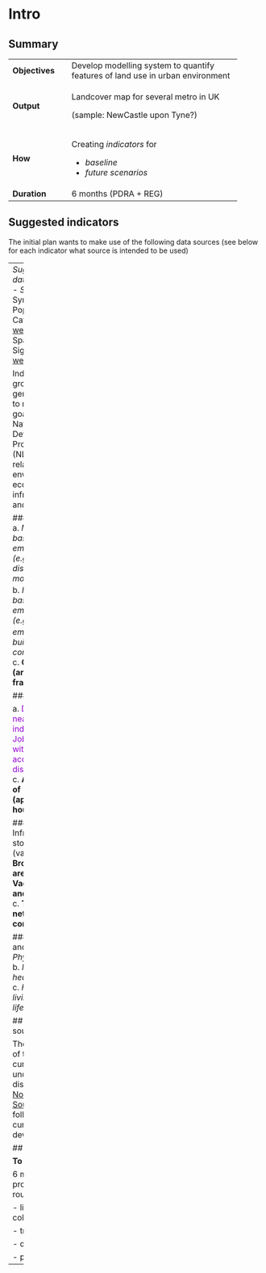 # Intro

## Summary

+:---------------+:----------------------------------------------+
| **Objectives** | Develop modelling system to quantify features |
|                | of land use in urban environment              |
+----------------+-----------------------------------------------+
| **Output**     | Landcover map for several metro in UK         |
|                |                                               |
|                | (sample: NewCastle upon Tyne?)                |
+----------------+-----------------------------------------------+
| **How**        | Creating *indicators* for                     |
|                |                                               |
|                | - *baseline*                                  |
|                | - *future scenarios*                          |
+----------------+-----------------------------------------------+
| **Duration**   | 6 months                                      |
|                | (PDRA + REG)                                  |
+----------------+-----------------------------------------------+


## Suggested indicators

The initial plan wants to make use of the following data sources (see below for each indicator what source is intended to be used)

---
*Suggested data sources:*
- *SPC* - Synthetic Population Catalyst [website](https://alan-turing-institute.github.io/uatk-spc/)
- **SS** - Spatial Signature [website](https://urbangrammarai.xyz/great-britain/)
- <span style="color:DarkViolet">both</span>
<!-- - $\textcolor{red}{\text{both}}$ -->

Indicators are grouped in 4 general themes to reflect the goals of the National Land Development Programme (NLDP) in relation to the environment, economy, infrastructure and society

###  Net-zero
a. *Mobility-based emissions (e.g., trips x distance x mode —> CO<sub>2</sub>)*
b. *Housing-based emissions (e.g., CO<sub>2</sub> emissions from building energy consumption)*
c. **Green space (area, access, fragmentation)**

### Economy

a.	<span style="color:DarkViolet">Distance to nearest job (by industry)</span>
b.	<span style="color:DarkViolet">Job volume within accessible distance</span>
c.	**Availability of (appropriate) housing stock**

### Infrastructure stock (vacancy)
a.	**Brownfield areas**
b.	**Vacant lots and properties**
c.	**Transport networks and connectivity**

### Society and Health 
a.	*Physical health*
b.	*Mental health*
c.	*Healthy living and lifestyles*

## Data sources

The actual use of the data is currently still under discussion, see [Notes](notes.qmd) and [Data Sources](data_sources.qmd) to follow the current development.


## Time plan

**To be defined**

6 months project ... roughly:

- literature collection

- trials

- data analysis

- publication

---

<!-- ![](activities_wp_image.png)
*Activities and work plans, as by internal communications* -->



<!-- **Objective**

Develop modelling system to quantify features of land use in urban environment

---

**Output**

Landcover map for several metro in UK (sample: NewCastle upon Tyne?)


---

**How**

Creating *indicators* to build a *baseline*  and *future scenarios* -->

